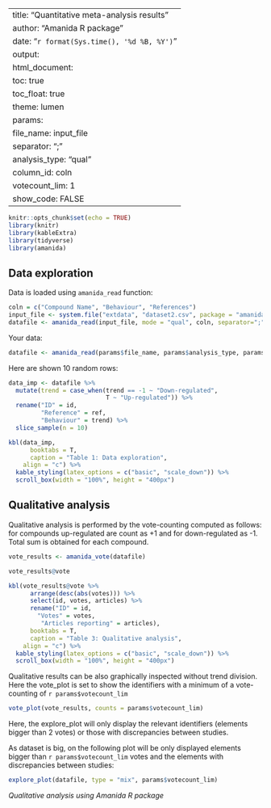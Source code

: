 
---
title: "Quantitative meta-analysis results"
author: "Amanida R package"
date: "`r format(Sys.time(), '%d %B, %Y')`"
output: 
  html_document:
    toc: true
    toc_float: true
    theme: lumen
params: 
  file_name: input_file
  separator: ";"
  analysis_type: "qual"
  column_id: coln
  votecount_lim: 1
  show_code: FALSE
---

```r
knitr::opts_chunk$set(echo = TRUE)
library(knitr)
library(kableExtra)
library(tidyverse)
library(amanida)
```

## Data exploration

Data is loaded using `amanida_read` function:

```r
coln = c("Compound Name", "Behaviour", "References")
input_file <- system.file("extdata", "dataset2.csv", package = "amanida")
datafile <- amanida_read(input_file, mode = "qual", coln, separator=";")
```

Your data:

```r
datafile <- amanida_read(params$file_name, params$analysis_type, params$column_id, params$separator) 
```

Here are shown 10 random rows:

```r
data_imp <- datafile %>% 
  mutate(trend = case_when(trend == -1 ~ "Down-regulated",
                           T ~ "Up-regulated")) %>%
  rename("ID" = id,
         "Reference" = ref,
         "Behaviour" = trend) %>%
  slice_sample(n = 10)

kbl(data_imp, 
      booktabs = T, 
      caption = "Table 1: Data exploration",
    align = "c") %>%
  kable_styling(latex_options = c("basic", "scale_down")) %>%
  scroll_box(width = "100%", height = "400px")
```

## Qualitative analysis

Qualitative analysis is performed by the vote-counting computed as follows: for compounds up-regulated are count as +1 and for down-regulated as -1. Total sum is obtained for each compound. 

```r
vote_results <- amanida_vote(datafile)
```

```r
vote_results@vote
```

```r
kbl(vote_results@vote %>%
      arrange(desc(abs(votes))) %>% 
      select(id, votes, articles) %>%
      rename("ID" = id,
        "Votes" = votes,
         "Articles reporting" = articles), 
      booktabs = T, 
      caption = "Table 3: Qualitative analysis",
    align = "c") %>%
  kable_styling(latex_options = c("basic", "scale_down")) %>%
  scroll_box(width = "100%", height = "400px") 
```

Qualitative results can be also graphically inspected without trend division. Here the vote_plot is set to show the identifiers with a minimum of a vote-counting of `r params$votecount_lim`

```r
vote_plot(vote_results, counts = params$votecount_lim)
```

Here, the explore_plot will only display the relevant identifiers (elements bigger than 2 votes) or those with discrepancies between studies. 

As dataset is big, on the following plot will be only displayed elements bigger than `r params$votecount_lim` votes and the elements with discrepancies between studies:

```r
explore_plot(datafile, type = "mix", params$votecount_lim)
```

*Qualitative analysis using Amanida R package*

